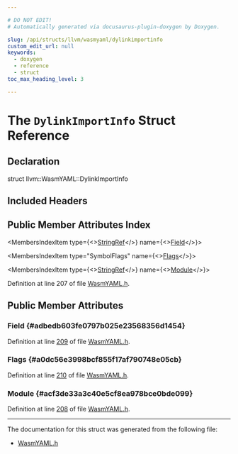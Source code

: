 ```yaml
---

# DO NOT EDIT!
# Automatically generated via docusaurus-plugin-doxygen by Doxygen.

slug: /api/structs/llvm/wasmyaml/dylinkimportinfo
custom_edit_url: null
keywords:
  - doxygen
  - reference
  - struct
toc_max_heading_level: 3

---
```





# The `DylinkImportInfo` Struct Reference

<DoxygenPage pluginConfig={pluginConfig}>



## Declaration

<CodeBlock>struct llvm::WasmYAML::DylinkImportInfo</CodeBlock>

## Included Headers

<IncludesList>
<IncludesListItem
  filePath="llvm/ObjectYAML/WasmYAML.h"
  permalink="/docs/api/files/include/include/llvm/include/llvm/objectyaml/wasmyaml-h"
  isLocal="true" />
</IncludesList>

## Public Member Attributes Index

<MembersIndex>

<MembersIndexItem
  type={<><a href="/docs/api/classes/llvm/stringref">StringRef</a></>}
  name={<><a href="#adbedb603fe0797b025e23568356d1454">Field</a></>}>
</MembersIndexItem>

<MembersIndexItem
  type="SymbolFlags"
  name={<><a href="#a0dc56e3998bcf855f17af790748e05cb">Flags</a></>}>
</MembersIndexItem>

<MembersIndexItem
  type={<><a href="/docs/api/classes/llvm/stringref">StringRef</a></>}
  name={<><a href="#acf3de33a3c40e5cf8ea978bce0bde099">Module</a></>}>
</MembersIndexItem>

</MembersIndex>


Definition at line 207 of file <a href="/docs/api/files/include/include/llvm/include/llvm/objectyaml/wasmyaml-h">WasmYAML.h</a>.

<SectionDefinition>

## Public Member Attributes

### Field {#adbedb603fe0797b025e23568356d1454}

<MemberDefinition
  prototype="StringRef llvm::WasmYAML::DylinkImportInfo::Field">

Definition at line <a href="/docs/api/files/include/include/llvm/include/llvm/objectyaml/wasmyaml-h/#l00209">209</a> of file <a href="/docs/api/files/include/include/llvm/include/llvm/objectyaml/wasmyaml-h">WasmYAML.h</a>.
</MemberDefinition>

### Flags {#a0dc56e3998bcf855f17af790748e05cb}

<MemberDefinition
  prototype="SymbolFlags llvm::WasmYAML::DylinkImportInfo::Flags">

Definition at line <a href="/docs/api/files/include/include/llvm/include/llvm/objectyaml/wasmyaml-h/#l00210">210</a> of file <a href="/docs/api/files/include/include/llvm/include/llvm/objectyaml/wasmyaml-h">WasmYAML.h</a>.
</MemberDefinition>

### Module {#acf3de33a3c40e5cf8ea978bce0bde099}

<MemberDefinition
  prototype="StringRef llvm::WasmYAML::DylinkImportInfo::Module">

Definition at line <a href="/docs/api/files/include/include/llvm/include/llvm/objectyaml/wasmyaml-h/#l00208">208</a> of file <a href="/docs/api/files/include/include/llvm/include/llvm/objectyaml/wasmyaml-h">WasmYAML.h</a>.
</MemberDefinition>

</SectionDefinition>

<hr/>

The documentation for this struct was generated from the following file:

<ul>
<li><a href="/docs/api/files/include/include/llvm/include/llvm/objectyaml/wasmyaml-h">WasmYAML.h</a></li>
</ul>

</DoxygenPage>
